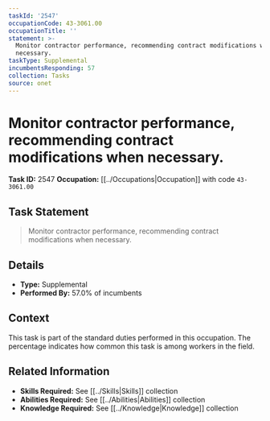 ```yaml
---
taskId: '2547'
occupationCode: 43-3061.00
occupationTitle: ''
statement: >-
  Monitor contractor performance, recommending contract modifications when
  necessary.
taskType: Supplemental
incumbentsResponding: 57
collection: Tasks
source: onet
---
```

# Monitor contractor performance, recommending contract modifications when necessary.

**Task ID:** 2547
**Occupation:** [[../Occupations|Occupation]] with code `43-3061.00`

## Task Statement

> Monitor contractor performance, recommending contract modifications when necessary.

## Details

- **Type:** Supplemental
- **Performed By:** 57.0% of incumbents

## Context

This task is part of the standard duties performed in this occupation. The percentage indicates how common this task is among workers in the field.

## Related Information

- **Skills Required:** See [[../Skills|Skills]] collection
- **Abilities Required:** See [[../Abilities|Abilities]] collection
- **Knowledge Required:** See [[../Knowledge|Knowledge]] collection

